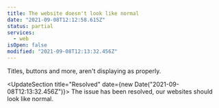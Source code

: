 ```yaml
---
title: The website doesn't look like normal
date: "2021-09-08T12:12:58.615Z"
status: partial
services:
  - web
isOpen: false
modified: "2021-09-08T12:13:32.456Z"
---
```


Titles, buttons and more, aren't displaying as properly.

<UpdateSection title="Resolved" date={new Date("2021-09-08T12:13:32.456Z")}>
  The issue has been resolved, our websites should look like normal.
</UpdateSection>
